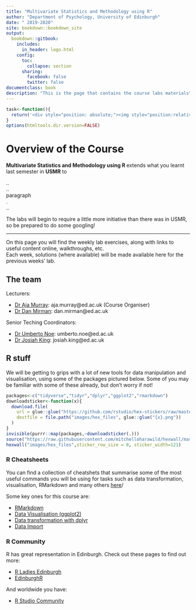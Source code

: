 ```yaml
--- 
title: "Multivariate Statistics and Methodology using R"
author: "Department of Psychology, University of Edinburgh"
date: " 2019-2020"
site: bookdown::bookdown_site
output: 
  bookdown::gitbook:
    includes:
      in_header: logo.html
    config:
      toc:
        collapse: section
      sharing:
        facebook: false
        twitter: false
documentclass: book
description: "This is the page that contains the course labs materials"
---
```


```r
task<-function(){
  return('<div style="position: absolute;"><img style="position:relative;left:-20px;width:15px" src="images/task.png"/></div>**Task: **')
}
options(htmltools.dir.version=FALSE)
```


# Overview of the Course{-}  

**Multivariate Statistics and Methodology using R ** extends what you learnt last semester in **USMR** to   

..  
..  
paragraph  
.  
..  

The labs will begin to require a little more initiative than there was in USMR, so be prepared to do some googling! 

----

On this page you will find the weekly lab exercises, along with links to useful content online, walkthroughs, etc.    
Each week, solutions (where available) will be made available here for the previous weeks' lab.  

## The team{-}

Lecturers:   

* [Dr Aja Murray](https://www.ed.ac.uk/profile/aja-murray): aja.murray@ed.ac.uk (Course Organiser)  
* [Dr Dan Mirman](https://www.ed.ac.uk/profile/dr-daniel-mirman): dan.mirman@ed.ac.uk  
  
  
Senior Teching Coordinators:   

* [Dr Umberto Noe](https://www.ed.ac.uk/profile/umberto-noe): umberto.noe@ed.ac.uk  
* [Dr Josiah King](https://www.ed.ac.uk/profile/josiah-pj-king): josiah.king@ed.ac.uk  


## R stuff {-}  

We will be getting to grips with a lot of new tools for data manipulation and visualisation, using some of the packages pictured below. Some of you may be familiar with some of these already, but don't worry if not!  
```r
packages<-c("tidyverse","tidyr","dplyr","ggplot2","rmarkdown")
downloadsticker<-function(x){
  download.file(
    url = glue::glue("https://github.com/rstudio/hex-stickers/raw/master/PNG/{x}.png"),
    destfile = file.path("images/hex_files", glue::glue("{x}.png"))
  )
}
invisible(purrr::map(packages,~downloadsticker(.)))
source("https://raw.githubusercontent.com/mitchelloharawild/hexwall/master/hexwall.R")
hexwall("images/hex_files",sticker_row_size = 8, sticker_width=121)
```

### R Cheatsheets{-}
You can find a collection of cheatshets that summarise some of the most useful commands you will be using for tasks such as data transformation, visualisation, RMarkdown and many others [here](https://www.rstudio.com/resources/cheatsheets/)/

Some key ones for this course are:  

- [RMarkdown](https://github.com/rstudio/cheatsheets/raw/master/rmarkdown-2.0.pdf)
- [Data Visualisation (ggplot2)](https://github.com/rstudio/cheatsheets/raw/master/data-visualization-2.1.pdf)
- [Data transformation with dplyr](https://github.com/rstudio/cheatsheets/raw/master/data-transformation.pdf)
- [Data Import](https://github.com/rstudio/cheatsheets/raw/master/data-import.pdf)


### R Community{-}
R has great representation in Edinburgh. Check out these pages to find out more:

- [R Ladies Edinburgh](https://www.meetup.com/rladies-edinburgh/)
- [EdinburghR](http://edinbr.org)

And worldwide you have:

- [R Studio Community](https://community.rstudio.com)


